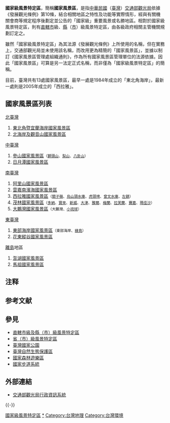 {{Taiwan}}
'''國家級風景特定區'''，簡稱'''國家風景區'''，是指[[中華民國|中華民國]]（[[臺灣|臺灣]]）[[交通部觀光局|交通部觀光局]]依據《發展觀光條例》第10條，結合相關地區之特性及功能等實際情形，經與有關機關會商等規定程序後劃定並公告的「國家級」重要風景或名勝地區。相對於國家級風景特定區，則有[[直轄市|直轄市]]級、[[縣|縣]]（[[市|市]]）級風景特定區，由各級政府相關主管機關規劃訂定之。

雖然「國家級風景特定區」為其法源《發展觀光條例》上所使用的名稱，但在實務上，交通部觀光局並未使用該名稱，而改用更為精簡的「國家風景區」，並據以制訂《國家風景區管理處組織通則》，作為所有國家風景區管理單位的法源依據。因此「國家風景區」可算是另一法定正式名稱，而非僅為「國家級風景特定區」的簡稱。

目前，臺灣共有13處國家風景區，最早一處是1984年成立的「東北角海岸」，最新一處則是2005年成立的「西拉雅」。

== 國家風景區列表 ==
; [[北臺灣|北臺灣]]
# [[東北角暨宜蘭海岸國家風景區|東北角暨宜蘭海岸國家風景區]]{{NoteTag|原名「東北角海岸國家風景區」，2007年11月17日起延伸至宜蘭濱海地區，並更名為「東北角暨宜蘭海岸國家風景區」<ref>[https://gazette.nat.gov.tw/egFront/index.do 行政院核定公告]</ref>。}}
# [[北海岸及觀音山國家風景區|北海岸及觀音山國家風景區]]

; [[中臺灣|中臺灣]]
# [[參山國家風景區|參山國家風景區]]<small>（[[獅頭山|獅頭山]]、[[梨山|梨山]]、[[八卦山|八卦山]]）</small>
# [[日月潭國家風景區|日月潭國家風景區]]

; [[南臺灣|南臺灣]]
# [[阿里山國家風景區|阿里山國家風景區]]
# [[雲嘉南濱海國家風景區|雲嘉南濱海國家風景區]]
# [[西拉雅國家風景區|西拉雅國家風景區]]<small>（[[關子嶺|關子嶺]]、[[烏山頭水庫|烏山頭水庫]]、[[虎頭埤|虎頭埤]]、[[曾文水庫|曾文水庫]]、[[左鎮區|左鎮]]）</small>
# [[茂林國家風景區|茂林國家風景區]]<small>（[[多納|多納]]、[[寶來|寶來]]、[[新威|新威]]、[[大津|大津]]、[[雅爾|雅爾]]、[[梅蘭|梅蘭]]、[[拉芙蘭|拉芙蘭]]、[[賽嘉|賽嘉]]、[[瑪佳沙|瑪佳沙]]）</small> 
# [[大鵬灣國家風景區|大鵬灣國家風景區]]<small>（大鵬灣、[[小琉球|小琉球]]）</small>

; [[東臺灣|東臺灣]]
# [[東部海岸國家風景區|東部海岸國家風景區]]<small>（東部海岸、[[綠島|綠島]]）</small>
# [[花東縱谷國家風景區|花東縱谷國家風景區]]

; [[離島|離島]]地區
# [[澎湖國家風景區|澎湖國家風景區]]
# [[馬祖國家風景區|馬祖國家風景區]]

== 注释 ==
{{NoteFoot}}

== 参考文献 ==
{{Reflist}}

== 參見 ==
{{Portal box|中华民国|台湾|环境}}
* [[直轄市級及縣（市）級風景特定區|直轄市級及縣（市）級風景特定區]]
* [[省（市）級風景特定區|省（市）級風景特定區]]
* [[中華民國國家公園|臺灣國家公園]]
* [[臺灣自然生態保護區|臺灣自然生態保護區]]
* [[國家森林遊樂區|國家森林遊樂區]]
* [[國家步道系統|國家步道系統]]

== 外部連結 ==
{{Wikisourceshas|發展觀光條例|國家風景區管理處組織通則}}
* [https://admin.taiwan.net.tw/ 交通部觀光局行政資訊系統]{{Wayback|url=https://admin.taiwan.net.tw/ |date=20190418095724 }}

{{-}}
{{國家級風景特定區}}
{{Taiwan topics}}

[[Category:國家級風景特定區|]]
[[Category:台灣旅遊景點|*]]
[[Category:台灣地理|Category:台灣地理]]
[[Category:台灣環境|Category:台灣環境]]